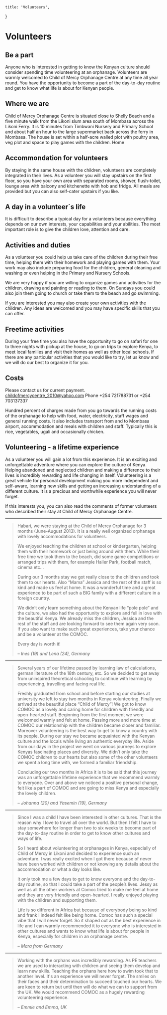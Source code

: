 
	title: 'Volunteers',
}

# Volunteers

## Be a part

Anyone who is interested in getting to know the Kenyan culture should consider spending time volunteering at an orphanage. Volunteers are warmly welcomed to Child of Mercy Orphanage Centre at any time all year round. You have the opportunity to become a part of the day-to-day routine and get to know what life is about for Kenyan people.

## Where we are

Child of Mercy Orphanage Centre is situated close to Shelly Beach and a five minute walk from the Likoni slum area south of Mombasa across the Likoni Ferry. It is 10 minutes from Timbwani Nursery and Primary School and about half an hour to the large supermarket back across the ferry in Mombasa. The house is set within a half-acre walled plot with poultry area, veg plot and space to play games with the children.
Home

<Polaroid
	filename="home.jpg"
	alt="Home"
	w={840}
	h={680}
	rotation="left"
/>


## Accommondation for volunteers

By staying in the same house with the children, volunteers are completely integrated in their lives. As a volunteer you will stay upstairs on the first floor, so you have your own area with separated rooms, shower, flush-toilet, lounge area with balcony and kitchenette with hob and fridge. All meals are provided but you can also self-cater upstairs if you like.


## A day in a volunteer´s life

It is difficult to describe a typical day for a volunteers because everything depends on our own interests, your capabilities and your abilities. The most important role is to give the children love, attention and care.


## Activities and duties

As a volunteer you could help us take care of the children during their free time, helping them with their homework and playing games with them. Your work may also include preparing food for the children, general cleaning and washing or even helping in the Primary and Nursery Schools.

We are very happy if you are willing to organize games and activities for the children, drawing and painting or reading to them. On Sundays you could also join them going to church or take them to the beach and go swimming.

If you are interested you may also create your own activities with the children. Any ideas are welcomed and you may have specific skills that you can offer.


## Freetime activities

During your free time you also have the opportunity to go on safari for one to three nights with pickup at the house, to go on trips to explore Kenya, to meet local families and visit their homes as well as other local schools. If there are any particular activities that you would like to try, let us know and we will do our best to organize it for you.

<Polaroid
	filename="volunteers.jpg"
	alt="Volunteers"
	w={840}
	h={680}
	rotation="right"
/>


## Costs

Please contact us for current payment.
childofmercycentre_2010@yahoo.com
Phone +254 721788731 or +254 703137337

Hundred percent of charges made from you go towards the running costs of the orphanage to help with food, water, electricity, staff wages and general running costs. It also includes transport from and to Mombasa airport, accommodation and meals with children and staff. Typically this is rice, vegetables, ugali and occasionally chicken.

<Polaroid
	filename="volunteers-area.jpg"
	alt="Volunteers Area"
	w={840}
	h={680}
	rotation="left"
/>


## Volunteering - a lifetime experience

As a volunteer you will gain a lot from this experience. It is an exciting and unforgettable adventure where you can explore the culture of Kenya. Helping abandoned and neglected children and making a difference to their lives is incredibly rewarding and life changing in itself. Volunteering is a great vehicle for personal development making you more independent and self-aware, learning new skills and getting an increasing understanding of a different culture. It is a precious and worthwhile experience you will never forget.

If this interests you, you can also read the comments of former volunteers who described their stay at Child of Mercy Orphanage Centre.


<hr />


<div className="md:flex items-center -mx-48 mb-20">
<div className="w-2/3 pr-24 text-base">

> Habari, we were staying at the Child of Mercy Orphanage for 3 months (June-August 2013). It is a really well organized orphanage with lovely accommodations for volunteers.
>
> We enjoyed teaching the children at school or kindergarten, helping them with their homework or just being around with them. While their free time we took them to the beach, did some game competitions or arranged trips with them, for example Haller Park, football match, cinema etc...
>
> During our 3 months stay we got really close to the children and took them to our hearts. Also “Mama” Jessica and the rest of the staff is so kind and made us feel at home. It was a wonderful time and a great experience to be part of such a BIG family with a different culture in a foreign country.
>
> We didn’t only learn something about the Kenyan life “pole pole” and the culture, we also had the opportunity to explore and fell in love with the beautiful Kenya. We already miss the children, Jessica and the rest of the staff and are looking forward to see them again very soon. If you also want to make such great experiences, take your chance and be a volunteer at the COMOC.
>
> Every day is worth it!
>
> – <cite>Ines (19) and Lena (24), Germany</cite>

</div>
<Polaroid
	filename="volunteers-lena-and-ines.jpg"
	alt="Volunteers Lena and Ines"
	w={840}
	h={680}
	rotation="right"
/>
</div>


<hr />


<div className="md:flex items-center -mx-48 mb-20">
<Polaroid
	filename="volunteers-johanna-yasemin.jpg"
	alt="Volunteers Johanna and Yasemin"
	w={840}
	h={680}
	rotation="left"
/>
<div className="w-2/3 pl-24 text-base">

> Several years of our lifetime passed by learning law of calculations, german literature of the 18th century, etc. So we decided to get away from uninspired theoretical schooling to continue with learning by experiencing, travelling and facing real life.
>
> Freshly graduated from school and before starting our studies at university we left to stay two months in Kenya volunteering. Finally we arrived at the beautiful place “Child of Mercy”! We got to know COMOC as a lovely and caring home for children with friendly and open-hearted staff. Beginning from the first moment we were welcomed warmly and felt at home. Passing more and more time at COMOC our relationship with the children became closer and familiar. Moreover volunteering is the best way to get to know a country with its people. During our stay we became acquainted with the Kenyan culture and the locals while living an authentic everyday life. Aside from our days in the project we went on various journeys to explore Kenyas fascinating places and diversity. We didn’t only take the COMOC children to our hearts but also some of the other volunteers we spent a long time with, we formed a familiar friendship.
>
> Concluding our two months in Africa it is to be said that this journey was an unforgettable lifetime experience that we recommend warmly to everyone. Over and above we noticed a positive personal change, felt like a part of COMOC and are going to miss Kenya and especially the lovely children.
>
> – <cite>Johanna (20) and Yasemin (19), Germany</cite>

</div>
</div>


<hr />


<div className="md:flex items-center -mx-48 mb-20">
<div className="w-2/3 pr-24 text-base">

> Since I was a child I have been interested in other cultures. That is the reason why I love to travel all over the world. But then I felt I have to stay somewhere for longer than two to six weeks to become part of the day-to-day routine in order to get to know other cultures and ways of life.
>
> So I heard about volunteering at orphanages in Kenya, especially of Child of Mercy in Likoni and decided to experience such an adventure. I was really excited when I got there because of never have been worked with children or not knowing any details about the accommodation or what a day looks like.
>
> It only took me a few days to get to know everyone and the day-to-day routine, so that I could take a part of the people’s lives. Jessy as well as all the other workers at Comoc tried to make me feel at home and they are very friendly and open-hearted. I really enjoyed playing with the children and supporting them.
>
> Life is so different in Africa but because of everybody being so kind and frank I indeed felt like being home. Comoc has such a special vibe that I will never forget. So it shaped out as the best experience in life and I can warmly recommended it to everyone who is interested in other cultures and wants to know what life is about for people in Kenya, especially for children in an orphanage centre.
>
> – <cite>Mara from Germany</cite>

</div>
<Polaroid
	filename="volunteers-mara.jpg"
	alt="Volunteer Mara"
	w={840}
	h={680}
	rotation="right"
/>
</div>


<hr />


<div className="md:flex items-center xl:-mx-48 mb-20">
<Polaroid
	filename="volunteers-emmie-and-emma.jpg"
	alt="Volunteers Emmie and Emma"
	w={840}
	h={680}
	rotation="left"
	className="mt-36"
/>
<div className="w-2/3 pl-24 text-base">

> Working with the orphans was incredibly rewarding. As PE teachers we are used to interacting with children and seeing them develop and learn new skills. Teaching the orphans here how to swim took that to another level. It's an experience we will never forget. The smiles on their faces and their determination to succeed touched our hearts. We are keen to return but until then will do what we can to support from the UK. We would recommend COMOC as a hugely rewarding volunteering experience.
>
> – <cite>Emmie and Emma, UK</cite>

</div>
</div>


